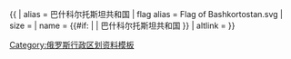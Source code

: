 {{ {{{1<noinclude>|country showdata</noinclude>}}}
| alias = 巴什科尔托斯坦共和国
| flag alias = Flag of Bashkortostan.svg
| size = {{{size|}}}
| name = {{#if: {{{name|}}} | {{{name|}}} | 巴什科尔托斯坦共和国 }}
| altlink = {{{altlink|}}}
}}<noinclude>
[[Category:俄罗斯行政区划资料模板]]
</noinclude>